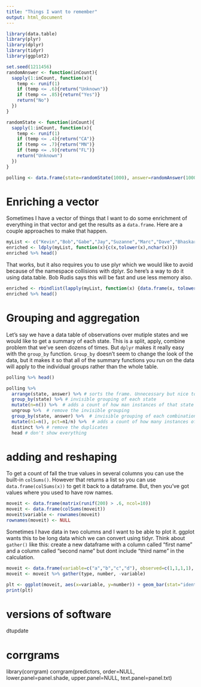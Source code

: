 ```yaml
---
title: "Things I want to remember"
output: html_document
---
```

```r
library(data.table)
library(plyr)
library(dplyr)
library(tidyr)
library(ggplot2)

set.seed(1211456)
randomAnswer <- function(inCount){
  sapply(1:inCount, function(x){
    temp <- runif(1)
    if (temp <= .6){return("Unknown")}
    if (temp <= .85){return("Yes")}
    return("No")
  }) 
}

randomState <- function(inCount){
  sapply(1:inCount, function(x){
    temp <- runif(1)
    if (temp <= .4){return("CA")}
    if (temp <= .7){return("MN")}
    if (temp <= .9){return("FL")}
    return("Unknown")
  }) 
}

polling <- data.frame(state=randomState(1000), answer=randomAnswer(1000))
```
# Enriching a vector
Sometimes I have a vector of things that I want to do some enrichment of everything in that vector and get the results as a `data.frame`. Here are a couple
approaches to make that happen.
```r
myList <- c("Kevin","Bob","Gabe","Jay","Suzanne","Marc","Dave","Bhaskar")
enriched <- ldply(myList, function(x){c(x,tolower(x),nchar(x))})
enriched %>% head()
```
That works, but it also requires you to use plyr which we would like to avoid because of the namespace collisions with dplyr. So here's a way to do it using
data.table. Bob Rudis says this will be fast and use less memory also.
```r
enriched <- rbindlist(lapply(myList, function(x) {data.frame(x, tolower(x), nchar(x))}))
enriched %>% head()
```

# Grouping and aggregation
Let's say we have a data table of observations over mutiple states and we would like to get a summary of each state. This is a split, apply, combine problem that
we've seen dozens of times. But `dplyr` makes it really easy with the `group_by` function. `Group_by` doesn't seem to change the look of the data, but it makes
it so that all of the summary functions you run on the data will apply to the individual groups rather than the whole table.
```r
polling %>% head()

polling %>% 
  arrange(state, answer) %>% # sorts the frame. Unnecessary but nice to look at
  group_by(state) %>% # invisible grouping of each state
  mutate(n=n()) %>%  # adds a count of how man instances of that state were seen
  ungroup %>%  # remove the invisible grouping
  group_by(state, answer) %>%  # invisible grouping of each combination of state and answer
  mutate(n1=n(), pct=n1/n) %>%  # adds a count of how many instances of that state/answer combo were seen
  distinct %>% # remove the duplicates
  head # don't show everything
```

# adding and reshaping
To get a count of fall the true values in several columns you can use the built-in `colSums()`. However that returns a list so you can use `data.frame(colSums(x))` to get it back to a dataframe. But, then you've got values where you used to have row names.

```r
moveit <- data.frame(matrix(runif(200) > .6, ncol=10))
moveit <- data.frame(colSums(moveit))
moveit$variable <- rownames(moveit)
rownames(moveit) <- NULL
```

Sometimes I have data in two columns and I want to be able to plot it. ggplot wants this to be long data which we can convert using tidyr. Think about `gather()` like this: create a new dataframe with a column called "first name" and a column called "second name" but dont include "third name" in the calculation. 

```r
moveit <- data.frame(variable=c("a","b","c","d"), observed=c(1,1,1,1), expected=c(2,2,2,2))
moveit <- moveit %>% gather(type, number, -variable)

plt <- ggplot(moveit, aes(x=variable, y=number)) + geom_bar(stat="identity", position="dodge", aes(fill=type))
print(plt)
```

# versions of software
dtupdate


# corrgrams
library(corrgram)
corrgram(predictors, order=NULL, lower.panel=panel.shade, upper.panel=NULL, text.panel=panel.txt)